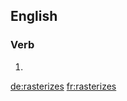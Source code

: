 ==English==

===Verb===
{{head|en}}

# {{en-third-person singular of|rasterize}}

[[de:rasterizes]]
[[fr:rasterizes]]